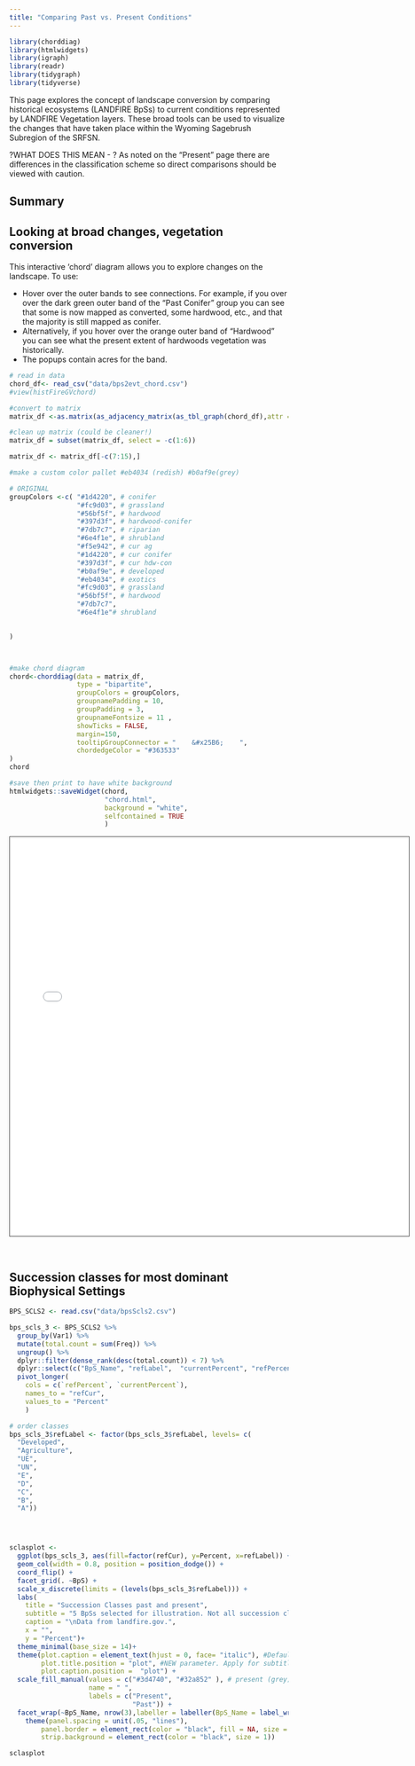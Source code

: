 ```yaml
---
title: "Comparing Past vs. Present Conditions"
---
```


```r
library(chorddiag)
library(htmlwidgets)
library(igraph)
library(readr)
library(tidygraph)
library(tidyverse)

```

This page explores the concept of landscape conversion by comparing historical ecosystems (LANDFIRE BpSs) to current conditions represented by LANDFIRE Vegetation layers. These broad tools can be used to visualize the changes that have taken place within the Wyoming Sagebrush Subregion of the SRFSN. 

?WHAT DOES THIS MEAN - ? As noted on the "Present" page there are differences in the classification scheme so direct comparisons should be viewed with caution.  

## Summary
 

## Looking at broad changes, vegetation conversion

This interactive 'chord' diagram allows you to explore changes on the landscape.  To use:

* Hover over the outer bands to see connections.  For example, if you over over the dark green outer band of the "Past Conifer" group you can see that some is now mapped as converted, some hardwood, etc., and that the majority is still mapped as conifer.
* Alternatively, if you hover over the orange outer band of "Hardwood" you can see what the present extent of hardwoods vegetation was historically.
* The popups contain acres for the band.

```r
# read in data
chord_df<- read_csv("data/bps2evt_chord.csv")
#view(histFireGVchord)

#convert to matrix
matrix_df <-as.matrix(as_adjacency_matrix(as_tbl_graph(chord_df),attr = "ACRES"))

#clean up matrix (could be cleaner!)
matrix_df = subset(matrix_df, select = -c(1:6))

matrix_df <- matrix_df[-c(7:15),]

#make a custom color pallet #eb4034 (redish) #b0af9e(grey)

# ORIGINAL
groupColors <-c( "#1d4220", # conifer 
                 "#fc9d03", # grassland
                 "#56bf5f", # hardwood
                 "#397d3f", # hardwood-conifer 
                 "#7db7c7", # riparian 
                 "#6e4f1e", # shrubland
                 "#f5e942", # cur ag
                 "#1d4220", # cur conifer
                 "#397d3f", # cur hdw-con
                 "#b0af9e", # developed
                 "#eb4034", # exotics
                 "#fc9d03", # grassland
                 "#56bf5f", # hardwood
                 "#7db7c7",
                 "#6e4f1e"# shrubland
                 

)



#make chord diagram
chord<-chorddiag(data = matrix_df,
                 type = "bipartite",
                 groupColors = groupColors,
                 groupnamePadding = 10,
                 groupPadding = 3,
                 groupnameFontsize = 11 ,
                 showTicks = FALSE,
                 margin=150,
                 tooltipGroupConnector = "    &#x25B6;    ",
                 chordedgeColor = "#363533"
)
chord 

#save then print to have white background
htmlwidgets::saveWidget(chord,
                        "chord.html",
                        background = "white",
                        selfcontained = TRUE
                        )
```



<iframe src="chord.html" height="720" width="720" style="border: 1px solid #464646;" allowfullscreen="" allow="autoplay" data-external=".5"></iframe>

<br>

## Succession classes for most dominant Biophysical Settings



```r

BPS_SCLS2 <- read.csv("data/bpsScls2.csv")

bps_scls_3 <- BPS_SCLS2 %>%
  group_by(Var1) %>%
  mutate(total.count = sum(Freq)) %>%
  ungroup() %>%
  dplyr::filter(dense_rank(desc(total.count)) < 7) %>%
  dplyr::select(c("BpS_Name", "refLabel",  "currentPercent", "refPercent")) %>%
  pivot_longer(
    cols = c(`refPercent`, `currentPercent`), 
    names_to = "refCur", 
    values_to = "Percent"
    )

# order classes
bps_scls_3$refLabel <- factor(bps_scls_3$refLabel, levels= c(
  "Developed",
  "Agriculture",
  "UE",
  "UN",
  "E",
  "D",
  "C",
  "B",
  "A"))




sclasplot <-
  ggplot(bps_scls_3, aes(fill=factor(refCur), y=Percent, x=refLabel)) + 
  geom_col(width = 0.8, position = position_dodge()) +
  coord_flip() +
  facet_grid(. ~BpS) +
  scale_x_discrete(limits = (levels(bps_scls_3$refLabel))) +
  labs(
    title = "Succession Classes past and present",
    subtitle = "5 BpSs selected for illustration. Not all succession classes present in all BpSs",
    caption = "\nData from landfire.gov.",
    x = "",
    y = "Percent")+
  theme_minimal(base_size = 14)+
  theme(plot.caption = element_text(hjust = 0, face= "italic"), #Default is hjust=1
        plot.title.position = "plot", #NEW parameter. Apply for subtitle too.
        plot.caption.position =  "plot") +
  scale_fill_manual(values = c("#3d4740", "#32a852" ), # present (grey), historical (green)
                    name = " ", 
                    labels = c("Present",
                               "Past")) +
  facet_wrap(~BpS_Name, nrow(3),labeller = labeller(BpS_Name = label_wrap_gen())) +
    theme(panel.spacing = unit(.05, "lines"),
        panel.border = element_rect(color = "black", fill = NA, size = 1), 
        strip.background = element_rect(color = "black", size = 1))

sclasplot

```


